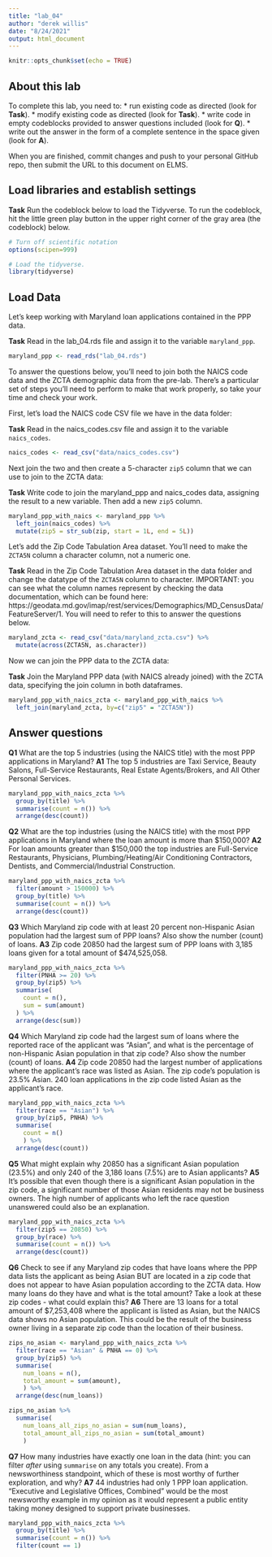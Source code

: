 ```yaml
---
title: "lab_04"
author: "derek willis"
date: "8/24/2021"
output: html_document
---
```


```r
knitr::opts_chunk$set(echo = TRUE)
```

## About this lab

To complete this lab, you need to:
* run existing code as directed (look for **Task**).
* modify existing code as directed (look for **Task**).
* write code in empty codeblocks provided to answer questions included (look for **Q**).
* write out the answer in the form of a complete sentence in the space given (look for **A**).

When you are finished, commit changes and push to your personal GitHub repo, then submit the URL to this document on ELMS.

## Load libraries and establish settings

**Task** Run the codeblock below to load the Tidyverse. To run the codeblock, hit the little green play button in the upper right corner of the gray area (the codeblock) below.

```r
# Turn off scientific notation
options(scipen=999)

# Load the tidyverse.
library(tidyverse)
```

## Load Data

Let's keep working with Maryland loan applications contained in the PPP data.

**Task** Read in the lab_04.rds file and assign it to the variable `maryland_ppp`.

```r
maryland_ppp <- read_rds("lab_04.rds")
```

To answer the questions below, you'll need to join both the NAICS code data and the ZCTA demographic data from the pre-lab. There's a particular set of steps you'll need to perform to make that work properly, so take your time and check your work.

First, let's load the NAICS code CSV file we have in the data folder:

**Task** Read in the naics_codes.csv file and assign it to the variable `naics_codes`.

```r
naics_codes <- read_csv("data/naics_codes.csv")
```

Next join the two and then create a 5-character `zip5` column that we can use to join to the ZCTA data:

**Task** Write code to join the maryland_ppp and naics_codes data, assigning the result to a new variable. Then add a new `zip5` column.

```r
maryland_ppp_with_naics <- maryland_ppp %>% 
  left_join(naics_codes) %>% 
  mutate(zip5 = str_sub(zip, start = 1L, end = 5L))
```

Let's add the Zip Code Tabulation Area dataset. You'll need to make the `ZCTA5N` column a character column, not a numeric one.

**Task** Read in the Zip Code Tabulation Area dataset in the data folder and change the datatype of the `ZCTA5N` column to character. IMPORTANT: you can see what the column names represent by checking the data documentation, which can be found here: https://geodata.md.gov/imap/rest/services/Demographics/MD_CensusData/FeatureServer/1. You will need to refer to this to answer the questions below.

```r
maryland_zcta <- read_csv("data/maryland_zcta.csv") %>% 
  mutate(across(ZCTA5N, as.character))
```

Now we can join the PPP data to the ZCTA data:

**Task** Join the Maryland PPP data (with NAICS already joined) with the ZCTA data, specifying the join column in both dataframes.

```r
maryland_ppp_with_naics_zcta <- maryland_ppp_with_naics %>% 
  left_join(maryland_zcta, by=c("zip5" = "ZCTA5N"))
```

## Answer questions

**Q1** What are the top 5 industries (using the NAICS title) with the most PPP applications in Maryland?
**A1** The top 5 industries are Taxi Service, Beauty Salons, Full-Service Restaurants, Real Estate Agents/Brokers, and All Other Personal Services.

```r
maryland_ppp_with_naics_zcta %>% 
  group_by(title) %>% 
  summarise(count = n()) %>% 
  arrange(desc(count))
```

**Q2** What are the top industries (using the NAICS title) with the most PPP applications in Maryland where the loan amount is more than $150,000?
**A2** For loan amounts greater than $150,000 the top industries are Full-Service Restaurants, Physicians, Plumbing/Heating/Air Conditioning Contractors, Dentists, and Commercial/Industrial Construction.

```r
maryland_ppp_with_naics_zcta %>% 
  filter(amount > 150000) %>% 
  group_by(title) %>% 
  summarise(count = n()) %>% 
  arrange(desc(count))
```

**Q3** Which Maryland zip code with at least 20 percent non-Hispanic Asian population had the largest sum of PPP loans? Also show the number (count) of loans.
**A3** Zip code 20850 had the largest sum of PPP loans with 3,185 loans given for a total amount of \$474,525,058.

```r
maryland_ppp_with_naics_zcta %>% 
  filter(PNHA >= 20) %>% 
  group_by(zip5) %>% 
  summarise(
    count = n(),
    sum = sum(amount)
  ) %>% 
  arrange(desc(sum))

```

**Q4** Which Maryland zip code had the largest sum of loans where the reported race of the applicant was "Asian", and what is the percentage of non-Hispanic Asian population in that zip code? Also show the number (count) of loans.
**A4** Zip code 20850 had the largest number of applications where the applicant's race was listed as Asian. The zip code's population is 23.5% Asian. 240 loan applications in the zip code listed Asian as the applicant's race.

```r
maryland_ppp_with_naics_zcta %>% 
  filter(race == "Asian") %>% 
  group_by(zip5, PNHA) %>% 
  summarise(
    count = n()
    ) %>% 
  arrange(desc(count))
```

**Q5** What might explain why 20850 has a significant Asian population (23.5%) and only 240 of the 3,186 loans (7.5%) are to Asian applicants?
**A5** It's possible that even though there is a significant Asian population in the zip code, a significant number of those Asian residents may not be business owners. The high number of applicants who left the race question unanswered could also be an explanation.

``` r
maryland_ppp_with_naics_zcta %>% 
  filter(zip5 == 20850) %>% 
  group_by(race) %>% 
  summarise(count = n()) %>% 
  arrange(desc(count))
```


**Q6** Check to see if any Maryland zip codes that have loans where the PPP data lists the applicant as being Asian BUT are located in a zip code that does not appear to have Asian population according to the ZCTA data. How many loans do they have and what is the total amount? Take a look at these zip codes - what could explain this?
**A6** There are 13 loans for a total amount of \$7,253,408 where the applicant is listed as Asian, but the NAICS data shows no Asian population. This could be the result of the business owner living in a separate zip code than the location of their business.

```r
zips_no_asian <- maryland_ppp_with_naics_zcta %>% 
  filter(race == "Asian" & PNHA == 0) %>% 
  group_by(zip5) %>% 
  summarise(
    num_loans = n(),
    total_amount = sum(amount),
    ) %>% 
  arrange(desc(num_loans)) 

zips_no_asian %>% 
  summarise(
    num_loans_all_zips_no_asian = sum(num_loans),
    total_amount_all_zips_no_asian = sum(total_amount)
    )
```

**Q7** How many industries have exactly one loan in the data (hint: you can filter _after_ using `summarise` on any totals you create). From a newsworthiness standpoint, which of these is most worthy of further exploration, and why?
**A7** 44 industries had only 1 PPP loan application. "Executive and Legislative Offices, Combined" would be the most newsworthy example in my opinion as it would represent a public entity taking money designed to support private businesses.

```r
maryland_ppp_with_naics_zcta %>%
  group_by(title) %>% 
  summarise(count = n()) %>% 
  filter(count == 1)
```
